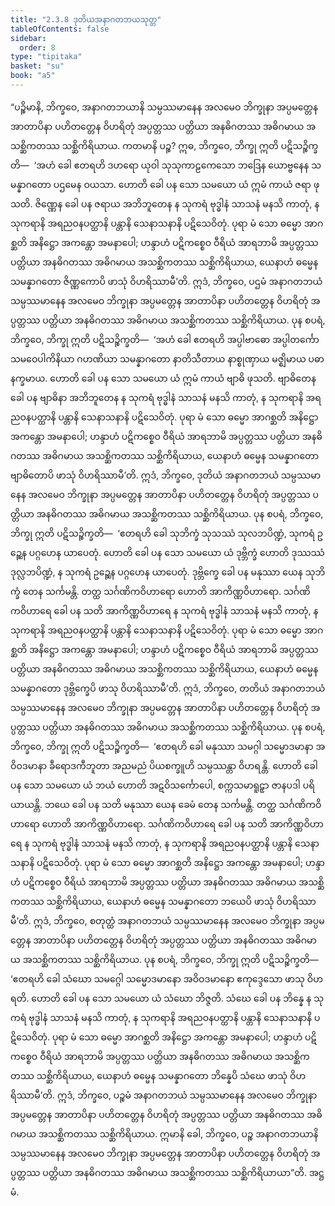 ```yaml
---
title: "2.3.8 ဒုတိယအနာဂတဘယသုတ္တ"
tableOfContents: false
sidebar:
  order: 8
type: "tipitaka"
basket: "su"
book: "a5"
---
```



<DynamicBreadcrumb />

<Division number="78" book="a5" e="ch" v="16" p="90">

<Paragraph number="506" book="a5">
“ပဉ္စိမာနိ, ဘိက္ခဝေ, အနာဂတဘယာနိ သမ္ပဿမာနေန အလမေဝ ဘိက္ခုနာ အပ္ပမတ္တေန အာတာပိနာ ပဟိတတ္တေန ဝိဟရိတုံ အပ္ပတ္တဿ ပတ္တိယာ အနဓိဂတဿ အဓိဂမာယ အသစ္ဆိကတဿ သစ္ဆိကိရိယာယ. ကတမာနိ ပဉ္စ? ဣဓ, ဘိက္ခဝေ, ဘိက္ခု ဣတိ ပဋိသဉ္စိက္ခတိ—  ‘အဟံ ခေါ ဧတရဟိ ဒဟရော ယုဝါ သုသုကာဠကေသော ဘဒြေန ယောဗ္ဗနေန သမန္နာဂတော ပဌမေန ဝယသာ. ဟောတိ ခေါ ပန သော သမယော ယံ ဣမံ ကာယံ ဇရာ ဖုသတိ. ဇိဏ္ဏေန ခေါ ပန ဇရာယ အဘိဘူတေန န သုကရံ ဗုဒ္ဓါနံ သာသနံ မနသိ ကာတုံ, န သုကရာနိ အရညဝနပတ္ထာနိ ပန္တာနိ သေနာသနာနိ ပဋိသေဝိတုံ. ပုရာ မံ သော ဓမ္မော အာဂစ္ဆတိ အနိဋ္ဌော အကန္တော အမနာပေါ; ဟန္ဒာဟံ ပဋိကစ္စေဝ ဝီရိယံ အာရဘာမိ အပ္ပတ္တဿ ပတ္တိယာ အနဓိဂတဿ အဓိဂမာယ အသစ္ဆိကတဿ သစ္ဆိကိရိယာယ, ယေနာဟံ ဓမ္မေန သမန္နာဂတော ဇိဏ္ဏကောပိ ဖာသုံ ဝိဟရိဿာမီ’တိ. ဣဒံ, ဘိက္ခဝေ, ပဌမံ အနာဂတဘယံ သမ္ပဿမာနေန အလမေဝ ဘိက္ခုနာ အပ္ပမတ္တေန အာတာပိနာ ပဟိတတ္တေန ဝိဟရိတုံ အပ္ပတ္တဿ ပတ္တိယာ အနဓိဂတဿ အဓိဂမာယ အသစ္ဆိကတဿ သစ္ဆိကိရိယာယ.
</Paragraph>

<Paragraph number="507" book="a5">
ပုန စပရံ, ဘိက္ခဝေ, ဘိက္ခု ဣတိ ပဋိသဉ္စိက္ခတိ—  ‘အဟံ ခေါ ဧတရဟိ အပ္ပါဗာဓော အပ္ပါတင်္ကော သမဝေပါကိနိယာ ဂဟဏိယာ သမန္နာဂတော နာတိသီတာယ နာစ္စုဏှာယ မဇ္ဈိမာယ ပဓာနက္ခမာယ. ဟောတိ ခေါ ပန သော သမယော ယံ ဣမံ ကာယံ ဗျာဓိ ဖုသတိ. ဗျာဓိတေန ခေါ ပန ဗျာဓိနာ အဘိဘူတေန န သုကရံ ဗုဒ္ဓါနံ သာသနံ မနသိ ကာတုံ, န သုကရာနိ အရညဝနပတ္ထာနိ ပန္တာနိ သေနာသနာနိ ပဋိသေဝိတုံ. ပုရာ မံ သော ဓမ္မော အာဂစ္ဆတိ အနိဋ္ဌော အကန္တော အမနာပေါ; ဟန္ဒာဟံ ပဋိကစ္စေဝ ဝီရိယံ အာရဘာမိ အပ္ပတ္တဿ ပတ္တိယာ အနဓိဂတဿ အဓိဂမာယ အသစ္ဆိကတဿ သစ္ဆိကိရိယာယ, ယေနာဟံ ဓမ္မေန သမန္နာဂတော ဗျာဓိတောပိ ဖာသုံ ဝိဟရိဿာမီ’တိ. ဣဒံ, ဘိက္ခဝေ, ဒုတိယံ အနာဂတဘယံ သမ္ပဿမာနေန အလမေဝ ဘိက္ခုနာ အပ္ပမတ္တေန အာတာပိနာ ပဟိတတ္တေန ဝိဟရိတုံ အပ္ပတ္တဿ ပတ္တိယာ အနဓိဂတဿ အဓိဂမာယ အသစ္ဆိကတဿ သစ္ဆိကိရိယာယ.
</Paragraph>

<Paragraph number="508" book="a5">
ပုန စပရံ, ဘိက္ခဝေ, ဘိက္ခု ဣတိ ပဋိသဉ္စိက္ခတိ—  ‘ဧတရဟိ ခေါ သုဘိက္ခံ သုသဿံ သုလဘပိဏ္ဍံ, သုကရံ ဥဉ္ဆေန ပဂ္ဂဟေန ယာပေတုံ. ဟောတိ ခေါ ပန သော သမယော ယံ ဒုဗ္ဘိက္ခံ ဟောတိ ဒုဿဿံ ဒုလ္လဘပိဏ္ဍံ, န သုကရံ ဥဉ္ဆေန ပဂ္ဂဟေန ယာပေတုံ. ဒုဗ္ဘိက္ခေ ခေါ ပန မနုဿာ ယေန သုဘိက္ခံ တေန သင်္ကမန္တိ. တတ္ထ သင်္ဂဏိကဝိဟာရော ဟောတိ အာကိဏ္ဏဝိဟာရော. သင်္ဂဏိကဝိဟာရေ ခေါ ပန သတိ အာကိဏ္ဏဝိဟာရေ န သုကရံ ဗုဒ္ဓါနံ သာသနံ မနသိ ကာတုံ, န သုကရာနိ အရညဝနပတ္ထာနိ ပန္တာနိ သေနာသနာနိ ပဋိသေဝိတုံ. ပုရာ မံ သော ဓမ္မော အာဂစ္ဆတိ အနိဋ္ဌော အကန္တော အမနာပေါ; ဟန္ဒာဟံ ပဋိကစ္စေဝ ဝီရိယံ အာရဘာမိ အပ္ပတ္တဿ ပတ္တိယာ အနဓိဂတဿ အဓိဂမာယ အသစ္ဆိကတဿ သစ္ဆိကိရိယာယ, ယေနာဟံ ဓမ္မေန သမန္နာဂတော ဒုဗ္ဘိက္ခေပိ ဖာသု ဝိဟရိဿာမီ’တိ. ဣဒံ, ဘိက္ခဝေ, တတိယံ အနာဂတဘယံ သမ္ပဿမာနေန အလမေဝ ဘိက္ခုနာ အပ္ပမတ္တေန အာတာပိနာ ပဟိတတ္တေန ဝိဟရိတုံ အပ္ပတ္တဿ ပတ္တိယာ အနဓိဂတဿ အဓိဂမာယ အသစ္ဆိကတဿ သစ္ဆိကိရိယာယ.
</Paragraph>

<Paragraph number="509" book="a5">
ပုန စပရံ, ဘိက္ခဝေ, ဘိက္ခု ဣတိ ပဋိသဉ္စိက္ခတိ—  ‘ဧတရဟိ ခေါ မနုဿာ သမဂ္ဂါ သမ္မောဒမာနာ အဝိဝဒမာနာ ခီရောဒကီဘူတာ အညမညံ ပိယစက္ခူဟိ သမ္ပဿန္တာ ဝိဟရန္တိ. ဟောတိ ခေါ ပန သော သမယော ယံ ဘယံ ဟောတိ အဋဝိသင်္ကောပေါ, စက္ကသမာရူဠှာ ဇာနပဒါ ပရိယာယန္တိ. ဘယေ ခေါ ပန သတိ မနုဿာ ယေန ခေမံ တေန သင်္ကမန္တိ. တတ္ထ သင်္ဂဏိကဝိဟာရော ဟောတိ အာကိဏ္ဏဝိဟာရော. သင်္ဂဏိကဝိဟာရေ ခေါ ပန သတိ အာကိဏ္ဏဝိဟာရေ န သုကရံ ဗုဒ္ဓါနံ သာသနံ မနသိ ကာတုံ, န သုကရာနိ အရညဝနပတ္ထာနိ ပန္တာနိ သေနာသနာနိ ပဋိသေဝိတုံ. ပုရာ မံ သော ဓမ္မော အာဂစ္ဆတိ အနိဋ္ဌော အကန္တော အမနာပေါ; ဟန္ဒာဟံ ပဋိကစ္စေဝ ဝီရိယံ အာရဘာမိ အပ္ပတ္တဿ ပတ္တိယာ အနဓိဂတဿ အဓိဂမာယ အသစ္ဆိကတဿ သစ္ဆိကိရိယာယ, ယေနာဟံ ဓမ္မေန သမန္နာဂတော ဘယေပိ ဖာသုံ ဝိဟရိဿာမီ’တိ. ဣဒံ, ဘိက္ခဝေ, စတုတ္ထံ အနာဂတဘယံ သမ္ပဿမာနေန အလမေဝ ဘိက္ခုနာ အပ္ပမတ္တေန အာတာပိနာ ပဟိတတ္တေန ဝိဟရိတုံ အပ္ပတ္တဿ ပတ္တိယာ အနဓိဂတဿ အဓိဂမာယ အသစ္ဆိကတဿ သစ္ဆိကိရိယာယ.
</Paragraph>

<Paragraph number="510" book="a5">
ပုန စပရံ, ဘိက္ခဝေ, ဘိက္ခု ဣတိ ပဋိသဉ္စိက္ခတိ—  ‘ဧတရဟိ ခေါ သံဃော သမဂ္ဂေါ သမ္မောဒမာနော အဝိဝဒမာနော ဧကုဒ္ဒေသော ဖာသု ဝိဟရတိ. ဟောတိ ခေါ ပန သော သမယော ယံ သံဃော ဘိဇ္ဇတိ. သံဃေ ခေါ ပန ဘိန္နေ န သုကရံ ဗုဒ္ဓါနံ သာသနံ မနသိ ကာတုံ, န သုကရာနိ အရညဝနပတ္ထာနိ ပန္တာနိ သေနာသနာနိ ပဋိသေဝိတုံ. ပုရာ မံ သော ဓမ္မော အာဂစ္ဆတိ အနိဋ္ဌော အကန္တော အမနာပေါ; ဟန္ဒာဟံ ပဋိကစ္စေဝ ဝီရိယံ အာရဘာမိ အပ္ပတ္တဿ ပတ္တိယာ အနဓိဂတဿ အဓိဂမာယ အသစ္ဆိကတဿ သစ္ဆိကိရိယာယ, ယေနာဟံ ဓမ္မေန သမန္နာဂတော ဘိန္နေပိ သံဃေ ဖာသုံ ဝိဟရိဿာမီ’တိ. ဣဒံ, ဘိက္ခဝေ, ပဉ္စမံ အနာဂတဘယံ သမ္ပဿမာနေန အလမေဝ ဘိက္ခုနာ အပ္ပမတ္တေန အာတာပိနာ ပဟိတတ္တေန ဝိဟရိတုံ အပ္ပတ္တဿ ပတ္တိယာ အနဓိဂတဿ အဓိဂမာယ အသစ္ဆိကတဿ သစ္ဆိကိရိယာယ.
</Paragraph>

<Paragraph number="511" book="a5">
ဣမာနိ ခေါ, ဘိက္ခဝေ, ပဉ္စ အနာဂတဘယာနိ သမ္ပဿမာနေန အလမေဝ ဘိက္ခုနာ အပ္ပမတ္တေန အာတာပိနာ ပဟိတတ္တေန ဝိဟရိတုံ အပ္ပတ္တဿ ပတ္တိယာ အနဓိဂတဿ အဓိဂမာယ အသစ္ဆိကတဿ သစ္ဆိကိရိယာယာ”တိ.

</Paragraph>
</Division>

<Paragraph number="512" type="center" book="a5">
အဋ္ဌမံ.
</Paragraph>
